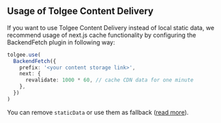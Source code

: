 ## Usage of Tolgee Content Delivery

If you want to use Tolgee Content Delivery instead of local static data,
we recommend usage of next.js cache functionality by configuring the BackendFetch plugin in following way:

```ts
tolgee.use(
  BackendFetch({
    prefix: '<your content storage link>',
    next: {
      revalidate: 1000 * 60, // cache CDN data for one minute
    },
  })
)
```

You can remove `staticData` or use them as fallback ([read more](/js-sdk/providing-static-data#load-translations-directly-from-tolgee)).